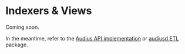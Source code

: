 # Indexers & Views

Coming soon.

In the meantime, refer to the [Audius API implementation](https://github.com/AudiusProject/api) or [audiusd ETL](https://github.com/AudiusProject/audiusd/tree/main/pkg/etl) package.